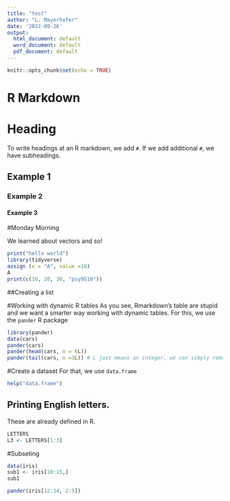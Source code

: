 ---
title: "test"
author: "L. Mayerhofer"
date: '2022-09-26'
output:
  html_document: default
  word_document: default
  pdf_document: default
---

```{r setup, include=FALSE}
knitr::opts_chunk$set(echo = TRUE)
```
# R Markdown

# Heading

To write headings at an R markdown, we add `#`. If we add additional `#`, we have subheadings.

## Example 1

### Example 2

#### Example 3


#Monday Morning

We learned about vectors and so!
```{r, message = FALSE, warning = F}
print("hello world")
library(tidyverse)
assign (x = "A", value =10)
A
print(c(10, 20, 30, "psy9510"))
```

##Creating a list


#Working with dynamic R tables
As you see, Rmarkdown's table are stupid and we want a smarter way working with dynamic tables. For this, we use the `pander` R package

```{r}
library(pander)
data(cars)
pander(cars)
pander(head(cars, n = 6L))
pander(tail(cars, n =3L)) # L just means an integer, we can simply remove it.
```


#Create a dataset
For that, we use `data.frame`
```{r}
help("data.frame")
```

## Printing English letters.
These are already defined in R. 
```{r}
LETTERS
L3 <- LETTERS[1:3]
```

#Subseting
```{r}
data(iris)
sub1 <- iris[10:15,]
sub1
```
```{r}
pander(iris[12:14, 2:5])
```

